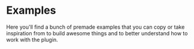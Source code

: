 # Examples

Here you'll find a bunch of premade examples that you can copy or take inspiration from to build awesome things and to better understand how to work with the plugin.

 
<Cards>
  <Card title="Blog Post" href="/examples/blog-post" />
  <Card title="Categorized Blog Posts" href="/examples/blog-post-with-categories" />
  <Card title="Extended Collection" href="/examples/extended-collection" />
  <Card title="Product Brand" href="/examples/product-brand" />
  <Card title="Product Rich Desc" href="/examples/product-rich-description" />
</Cards>